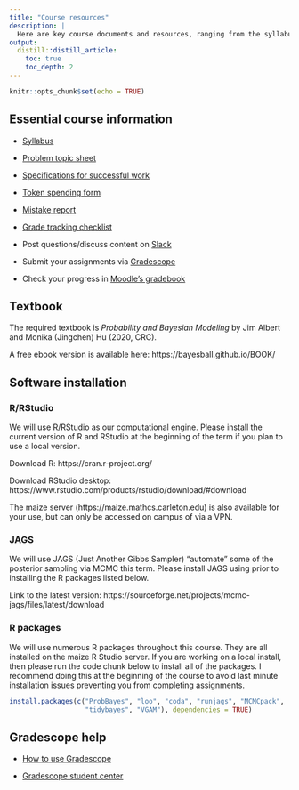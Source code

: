 ```yaml
---
title: "Course resources"
description: |
  Here are key course documents and resources, ranging from the syllabus to software help.
output:
  distill::distill_article:
    toc: true
    toc_depth: 2
---
```


```r
knitr::opts_chunk$set(echo = TRUE)
```

## Essential course information

- [Syllabus](https://www.dropbox.com/s/5ks1zl2s8cdre8s/syllabus_stat340_f2021.pdf?dl=0)

- [Problem topic sheet](https://www.dropbox.com/s/7rq012lfb22ro98/problem_topics_stat340_fall2021.pdf?dl=0)

- [Specifications for successful work](https://www.dropbox.com/s/pypdd8s58c85kfq/specs_stat340_fall2021.pdf?dl=0)

- [Token spending form](https://docs.google.com/forms/d/e/1FAIpQLScCSNn6w9EXqJhiC21rTxxuCbETh67Bw6IHJNhIiwogZFSehQ/viewform?usp=sf_link)

- [Mistake report](https://docs.google.com/forms/d/e/1FAIpQLSePMLRb2a8xA7dd1FnUeMX0M8zbA-DqvlXF10H9vBQFE9sskg/viewform?usp=sf_link)

- [Grade tracking checklist](https://docs.google.com/document/d/1DmANpyuV57ZKAgJPllvwd59EiYxaAoZmTRFHywaR--E/edit?usp=sharing)

- Post questions/discuss content on [Slack](https://stat340-fa21.slack.com)

- Submit your assignments via [Gradescope](https://www.gradescope.com/courses/303230)

- Check your progress in [Moodle's gradebook](https://moodle.carleton.edu/course/view.php?id=36990)



## Textbook

The required textbook is *Probability and Bayesian Modeling* by Jim Albert and Monika (Jingchen) Hu (2020, CRC).

A free ebook version is available here: https://bayesball.github.io/BOOK/


## Software installation

### R/RStudio

We will use R/RStudio as our computational engine. Please install the current version of R and RStudio at the beginning of the term if you plan to use a local version.

Download R: https://cran.r-project.org/

Download RStudio desktop: https://www.rstudio.com/products/rstudio/download/#download

The maize server (https://maize.mathcs.carleton.edu) is also available for your use, but can only be accessed on campus of via a VPN.

### JAGS

We will use JAGS (Just Another Gibbs Sampler) "automate" some of the posterior sampling via MCMC this term. Please install JAGS using prior to installing the R packages listed below.

Link to the latest version: https://sourceforge.net/projects/mcmc-jags/files/latest/download


### R packages

We will use numerous R packages throughout this course. They are all installed on the maize R Studio server. If you are working on a local install, then please run the code chunk below to install all of the packages. I recommend doing this at the beginning of the course to avoid last minute installation issues preventing you from completing assignments.

```r
install.packages(c("ProbBayes", "loo", "coda", "runjags", "MCMCpack",
                   "tidybayes", "VGAM"), dependencies = TRUE)
```


## Gradescope help

- [How to use Gradescope](gradescope.html)

- [Gradescope student center](https://help.gradescope.com/category/cyk4ij2dwi-student-workflow)

